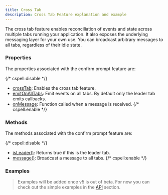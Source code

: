 ```yaml
---
title: Cross Tab
description: Cross Tab Feature explanation and example
---
```


The cross tab feature enables reconciliation of events and state across multiple
tabs running your application. It also exposes the underlying messaging layer for
your own use.  You can broadcast arbitrary messages to all tabs, regardless of
their idle state.

### Properties

The properties associated with the confirm prompt feature are:

{/* cspell:disable */}
- [crossTab](/docs/props#crosstab): Enables the cross tab feature.
- [emitOnAllTabs](/docs/props#emitonalltabs): Emit events on all tabs. By default only the leader tab emits callbacks.
- [onMessage](/docs/props#onprompt): Function called when a message is received.
{/* cspell:enable */}

### Methods

The methods associated with the confirm prompt feature are:

{/* cspell:disable */}
- [isLeader()](/docs/methods#isleader): Returns true if this is the leader tab.
- [message()](/docs/methods#message): Broadcast a message to all tabs.
{/* cspell:enable */}

### Examples

> Examples will be added once v5 is out of beta. For now you can check out the
> simple examples in the [API](/docs/api/use-idle-timer) section.